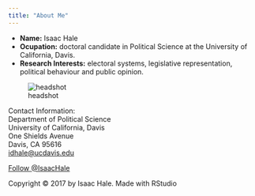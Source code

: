 ```yaml
---
title: "About Me"
---
```


- __Name:__ Isaac Hale
- __Ocupation:__ doctoral candidate in Political Science at the University of California, Davis.
- __Research Interests:__ electoral systems, legislative representation, political behaviour and public opinion.

![headshot](headshot.jpg)
  
Contact Information:<br>
Department of Political Science <br>
University of California, Davis <br>
One Shields Avenue <br>
Davis, CA 95616 <br>
<a href="mailto:idhale@ucdavis.edu">idhale@ucdavis.edu </a><br>

<a href="https://twitter.com/IsaacHale?ref_src=twsrc%5Etfw" class="twitter-follow-button" data-show-count="false">Follow @IsaacHale</a><script async src="https://platform.twitter.com/widgets.js" charset="utf-8"></script>


Copyright © 2017 by Isaac Hale. Made with RStudio

<br>
  